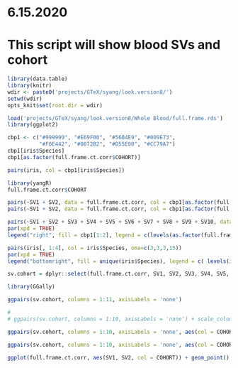 # 6.15.2020

# This script will show blood SVs and cohort
```r
library(data.table)
library(knitr)
wdir <- paste0('projects/GTeX/syang/look.version8/')
setwd(wdir)
opts_knit$set(root.dir = wdir)
```

```r
load('projects/GTeX/syang/look.version8/Whole Blood/full.frame.rds')
library(ggplot2)

cbp1 <- c("#999999", "#E69F00", "#56B4E9", "#009E73",
          "#F0E442", "#0072B2", "#D55E00", "#CC79A7")
cbp1[iris$Species]
cbp1[as.factor(full.frame.ct.corr$COHORT)]

pairs(iris, col = cbp1[iris$Species])

library(yangR)
full.frame.ct.corr$COHORT

pairs(~SV1 + SV2, data = full.frame.ct.corr, col = cbp1[as.factor(full.frame.ct.corr$COHORT)])
pairs(~SV1 + SV2, data = full.frame.ct.corr, col = cbp1[as.factor(full.frame.ct.corr$COHORT)], label.pos=0.5, main="Correlation matrix of SVs", labels = c('SV1', 'SV2'))

pairs(~SV1 + SV2 + SV3 + SV4 + SV5 + SV6 + SV7 + SV8 + SV9 + SV10, data = full.frame.ct.corr, main="Correlation matrix of SVs, colored by cohort", labels = c('SV1', 'SV2', 'SV3', 'SV4', 'SV5', 'SV6', 'SV7', 'SV8', 'SV9', 'SV10'), col = cbp1[as.factor(full.frame.ct.corr$COHORT)], pch = 19)
par(xpd = TRUE)
legend("right", fill = cbp1[1:2], legend = c(levels(as.factor(full.frame.ct.corr$COHORT))))

pairs(iris[, 1:4], col = iris$Species, oma=c(3,3,3,15))
par(xpd = TRUE)
legend("bottomright", fill = unique(iris$Species), legend = c( levels(iris$Species)))

sv.cohort = dplyr::select(full.frame.ct.corr, SV1, SV2, SV3, SV4, SV5, SV6, SV7, SV8, SV9, SV10, COHORT)

library(GGally)

ggpairs(sv.cohort, columns = 1:11, axisLabels = 'none') 

# 
# ggpairs(sv.cohort, columns = 1:10, axisLabels = 'none') + scale_colour_manual(aes(col = COHORT), values=cbp1) + scale_fill_manual(aes(col = COHORT), values=cbp1)+ theme(legend.position = "bottom") + labs(col = 'Cohort') 

ggpairs(sv.cohort, columns = 1:10, axisLabels = 'none', aes(col = COHORT), legend = 1, upper = "blank") + scale_colour_manual(values=cbp1) + scale_fill_manual(values=cbp1)+ theme(legend.position = "bottom") + labs(col = 'Cohort') 

ggpairs(sv.cohort, columns = 1:10, axisLabels = 'none', aes(col = COHORT), legend = 1, type = lower) + scale_colour_manual(values=cbp1) + scale_fill_manual(values=cbp1)+ theme(legend.position = "bottom") + labs(col = 'Cohort') 

ggplot(full.frame.ct.corr, aes(SV1, SV2, col = COHORT)) + geom_point() + scale_colour_manual(values=cbp1) + labs(col = 'Cohort') + theme_classic()

```
